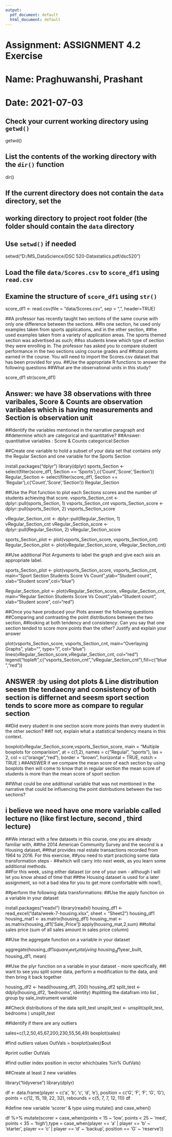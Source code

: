 ```yaml
---
output:
  pdf_document: default
  html_document: default
---
```

# Assignment: ASSIGNMENT 4.2 Exercise
# Name: Praghuwanshi, Prashant
# Date: 2021-07-03

## Check your current working directory using `getwd()`
getwd()

## List the contents of the working directory with the `dir()` function
dir()

## If the current directory does not contain the `data` directory, set the
## working directory to project root folder (the folder should contain the `data` directory
## Use `setwd()` if needed

setwd("D:/MS_DataScience/DSC 520-Datastatiics.pdf/dsc520")

## Load the file `data/Scores.csv` to `score_df1` using `read.csv`
## Examine the structure of `score_df1` using `str()`

score_df1 <- read.csv(file = "data/Scores.csv", sep = ",", header=TRUE)

##A professor has recently taught two sections of the same course with only one difference between the sections. 
##In one section, he used only examples taken from sports applications, and in the other section, 
##he used examples taken from a variety of application areas. The sports themed section was advertised as such; 
##so students knew which type of section they were enrolling in. The professor has asked you to compare student performance in the two sections using course grades and
##total points earned in the course. You will need to import the Scores.csv dataset that has been provided for you.
##Use the appropriate R functions to answer the following questions
##What are the observational units in this study?

score_df1
str(score_df1)

## Answer: we have 38 observations with three varibales, Score & Counts are observation varibales which is having measurements and Section is observation unit

##Identify the variables mentioned in the narrative paragraph and 
##determine which are categorical and quantitative?
##Answer: quantitative variables : Score & Counts categorical:Section

##Create one variable to hold a subset of your data set that contains only the Regular Section and one variable for the Sports Section

install.packages("dplyr")
library(dplyr)
sports_Section <- select(filter(score_df1, Section == 'Sports'),c('Count','Score','Section'))
Regular_Section <- select(filter(score_df1, Section == 'Regular'),c('Count','Score','Section'))
Regular_Section

##Use the Plot function to plot each Sections scores and the number of students achieving that score.
vsports_Section_cnt <- dplyr::pull(sports_Section, 1)
vsports_Section_cnt
vsports_Section_score <- dplyr::pull(sports_Section, 2)
vsports_Section_score

vRegular_Section_cnt <- dplyr::pull(Regular_Section, 1)
vRegular_Section_cnt
vRegular_Section_score <- dplyr::pull(Regular_Section, 2)
vRegular_Section_score

sports_Section_plot <- plot(vsports_Section_score, vsports_Section_cnt)
Regular_Section_plot <- plot(vRegular_Section_score, vRegular_Section_cnt)

##Use additional Plot Arguments to label the graph and give each axis an appropriate label.

sports_Section_plot <- plot(vsports_Section_score, vsports_Section_cnt, main="Sport Section Students Score Vs Count",ylab="Student count", xlab="Student score",col="blue")

Regular_Section_plot <- plot(vRegular_Section_score, vRegular_Section_cnt, main="Regular Section Students Score Vs Count",ylab="Student count", xlab="Student score", col="red")

##Once you have produced your Plots answer the following questions
##Comparing and contrasting the point distributions between the two section, 
##looking at both tendency and consistency: Can you say that one section tended to score more points than the other? Justify and explain your answer

plot(vsports_Section_score, vsports_Section_cnt,
     main="Overlaying Graphs",
     ylab="",
     type="l",
     col="blue")
lines(vRegular_Section_score,vRegular_Section_cnt, col="red")
legend("topleft",c("vsports_Section_cnt","vRegular_Section_cnt"),fill=c("blue","red"))

## ANSWER :by using dot plots & Line distribution seesm the tendaecny and consistency of both section is differnet and seesm sport section tends to score more as compare to regular section

##Did every student in one section score more points than every student in the other section? 
##If not, explain what a statistical tendency means in this context.

boxplot(vRegular_Section_score,vsports_Section_score,
        main = "Multiple boxplots for comparision",
        at = c(1,2),
        names = c("Regulal", "sports"),
        las = 2,
        col = c("orange","red"),
        border = "brown",
        horizontal = TRUE,
        notch = TRUE
)
##ANSWER if we compare the mean score of each section by using boxplots then will come to know that in regular section the mean score of students is more than the mean score of sport section

##What could be one additional variable that was not mentioned in the narrative that could be influencing the point distributions between the two sections?

## i believe we need have one more variable called lecture no (like first lecture, second , third lecture)

##We interact with a few datasets in this course, one you are already familiar with, 
##the 2014 American Community Survey and the second is a Housing dataset, 
##that provides real estate transactions recorded from 1964 to 2016.  For this exercise, 
##you need to start practicing some data transformation steps - 
##which will carry into next week, as you learn some additional methods.  
##For this week, using either dataset (or one of your own - although I will let you know ahead of time that 
##the Housing dataset is used for a later assignment, so not a bad idea for you to get more comfortable with now!),

##perform the following data transformations:
##Use the apply function on a variable in your dataset

install.packages("readxl")
library(readxl)
housing_df1 <- read_excel("data/week-7-housing.xlsx", sheet = "Sheet2")
housing_df1
housing_mat1 <- as.matrix(housing_df1)
housing_mat <- as.matrix(housing_df1['Sale_Price'])
apply(housing_mat,2,sum) ##toltal sales price (sum of all sales amount in sales price column)

##Use the aggregate function on a variable in your dataset

aggregate(housing_df1$square_feet_total_living~housing_df1$year_built, housing_df1, mean)

##Use the plyr function on a variable in your dataset - more specifically,
##I want to see you split some data, perform a modification to the data, and then bring it back together

housing_df2 <- head(housing_df1, 200)
housing_df2
split_test <- ddply(housing_df2, 'bedrooms', identity) #splitting the datafram into list , group by sale_instrument variable

##Check distributions of the data
split_test
unsplit_test <- unsplit(split_test, bedrooms )
unsplit_test

##Identify if there are any outliers

sales=c(1,2,50,45,67,200,230,55,56,49)
boxplot(sales)

#find outliers values
OutVals = boxplot(sales)$out

#print outlier
OutVals

#find outlier index position in vector
which(sales %in% OutVals)

##Create at least 2 new variables

library("tidyverse")
library(dplyr)

df <- data.frame(player = c('a', 'b', 'c', 'd', 'e'),
                 position = c('G', 'F', 'F', 'G', 'G'),
                 points = c(12, 15, 19, 22, 32),
                 rebounds = c(5, 7, 7, 12, 11))
df

#define new variable 'scorer' & type using mutate() and case_when()

df %>% mutate(scorer = case_when(points < 15 ~ 'low',
                            points < 25 ~ 'med',
                            points < 35 ~ 'high'),type = case_when(player == 'a' | player == 'b' ~ 'starter',
                                                                   player == 'c' | player == 'd' ~ 'backup',
                                                                   position == 'G' ~ 'reserve'))


